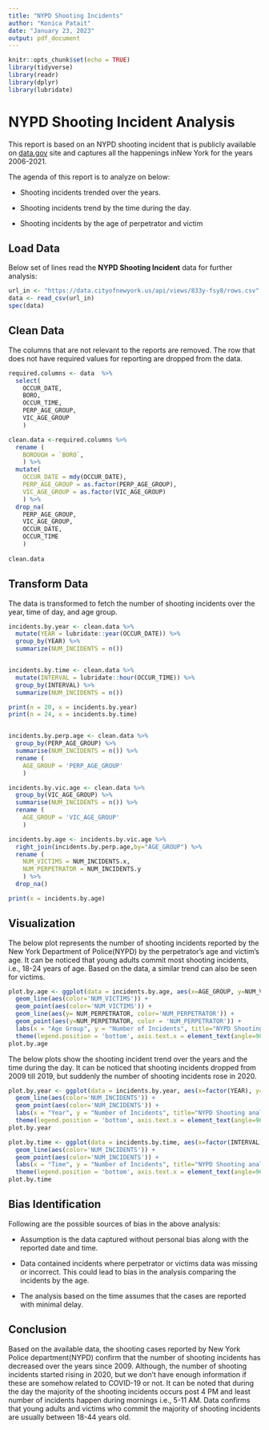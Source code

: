 ```yaml
---
title: "NYPD Shooting Incidents"
author: "Konica Patait"
date: "January 23, 2023"
output: pdf_document
---
```


```r
knitr::opts_chunk$set(echo = TRUE)
library(tidyverse)
library(readr)
library(dplyr)
library(lubridate)
```

# NYPD Shooting Incident Analysis
This report is based on an NYPD shooting incident that is publicly available on [data.gov](https://catalog.data.gov/dataset/nypd-shooting-incident-data-historic) site and captures all the happenings inNew York for the years 2006-2021.

The agenda of this report is to analyze on below:

- Shooting incidents trended over the years.

- Shooting incidents trend by the time during the day.

- Shooting incidents by the age of perpetrator and victim


## Load Data

Below set of lines read the **NYPD Shooting Incident** data for further analysis:

```r
url_in <- "https://data.cityofnewyork.us/api/views/833y-fsy8/rows.csv"
data <- read_csv(url_in)
spec(data)
```

## Clean Data

The columns that are not relevant to the reports are removed. The row that does not have required values for reporting are dropped from the data.

```r

required.columns <- data  %>% 
  select(
    OCCUR_DATE, 
    BORO, 
    OCCUR_TIME, 
    PERP_AGE_GROUP, 
    VIC_AGE_GROUP
    )

clean.data <-required.columns %>% 
  rename (
    BOROUGH = `BORO`, 
    ) %>% 
  mutate(
    OCCUR_DATE = mdy(OCCUR_DATE),
    PERP_AGE_GROUP = as.factor(PERP_AGE_GROUP),
    VIC_AGE_GROUP = as.factor(VIC_AGE_GROUP)
    ) %>% 
  drop_na(
    PERP_AGE_GROUP, 
    VIC_AGE_GROUP,
    OCCUR_DATE, 
    OCCUR_TIME
    ) 
  
clean.data

```

## Transform Data

The data is transformed to fetch the number of shooting incidents over the year, time of day, and age group.

```r

incidents.by.year <- clean.data %>% 
  mutate(YEAR = lubridate::year(OCCUR_DATE)) %>%
  group_by(YEAR) %>%
  summarize(NUM_INCIDENTS = n()) 


incidents.by.time <- clean.data %>% 
  mutate(INTERVAL = lubridate::hour(OCCUR_TIME)) %>%
  group_by(INTERVAL) %>%
  summarize(NUM_INCIDENTS = n()) 

print(n = 20, x = incidents.by.year)
print(n = 24, x = incidents.by.time)


incidents.by.perp.age <- clean.data %>% 
  group_by(PERP_AGE_GROUP) %>% 
  summarise(NUM_INCIDENTS = n()) %>% 
  rename (
    AGE_GROUP = 'PERP_AGE_GROUP'
    )

incidents.by.vic.age <- clean.data %>% 
  group_by(VIC_AGE_GROUP) %>% 
  summarise(NUM_INCIDENTS = n()) %>% 
  rename (
    AGE_GROUP = 'VIC_AGE_GROUP'
    )

incidents.by.age <- incidents.by.vic.age %>%
  right_join(incidents.by.perp.age,by="AGE_GROUP") %>% 
  rename (
    NUM_VICTIMS = NUM_INCIDENTS.x,
    NUM_PERPETRATOR = NUM_INCIDENTS.y
    ) %>%
  drop_na()

print(x = incidents.by.age)

```

## Visualization

The below plot represents the number of shooting incidents reported by the New York Department of Police(NYPD) by the perpetrator's age and victim's age. It can be noticed that young adults commit most shooting incidents, i.e., 18-24 years of age. Based on the data, a similar trend can also be seen for victims. 

```r

plot.by.age <- ggplot(data = incidents.by.age, aes(x=AGE_GROUP, y=NUM_VICTIMS, group = 1) ) +
  geom_line(aes(color='NUM_VICTIMS')) + 
  geom_point(aes(color='NUM_VICTIMS')) +
  geom_line(aes(y= NUM_PERPETRATOR, color='NUM_PERPETRATOR')) +
  geom_point(aes(y=NUM_PERPETRATOR, color = 'NUM_PERPETRATOR')) +
  labs(x = "Age Group", y = "Number of Incidents", title="NYPD Shooting analysis by Age") +
  theme(legend.position = 'bottom', axis.text.x = element_text(angle=90)) 
plot.by.age
```

The below plots show the shooting incident trend over the years and the time during the day. It can be noticed that shooting incidents dropped from 2009 till 2019, but suddenly the number of shooting incidents rose in 2020.

```r


plot.by.year <- ggplot(data = incidents.by.year, aes(x=factor(YEAR), y=NUM_INCIDENTS, group = 1) ) +
  geom_line(aes(color='NUM_INCIDENTS')) + 
  geom_point(aes(color='NUM_INCIDENTS')) +
  labs(x = "Year", y = "Number of Incidents", title="NYPD Shooting analysis by Years") +
  theme(legend.position = 'bottom', axis.text.x = element_text(angle=90))
plot.by.year
```

```r

plot.by.time <- ggplot(data = incidents.by.time, aes(x=factor(INTERVAL), y=NUM_INCIDENTS, group = 1) ) +
  geom_line(aes(color='NUM_INCIDENTS')) + 
  geom_point(aes(color='NUM_INCIDENTS')) +
  labs(x = "Time", y = "Number of Incidents", title="NYPD Shooting analysis by Time") +
  theme(legend.position = 'bottom', axis.text.x = element_text(angle=90))
plot.by.time

```


## Bias Identification 

Following are the possible sources of bias in the above analysis:

- Assumption is the data captured without personal bias along with the reported date and time.

- Data contained incidents where perpetrator or victims data was missing or incorrect. This could lead to bias in the analysis comparing the incidents by the age.

- The analysis based on the time assumes that the cases are reported with minimal delay.

##  Conclusion

Based on the available data, the shooting cases reported by New York Police department(NYPD) confirm that the number of shooting incidents has decreased over the years since 2009. Although, the number of shooting incidents started rising in 2020, but we don't have enough information if these are somehow related to COVID-19 or not. It can be noted that during the day the majority of the shooting incidents occurs post 4 PM and least number of incidents happen during mornings i.e., 5-11 AM.
Data confirms that young adults and victims who commit the majority of shooting incidents are usually between 18-44 years old.

